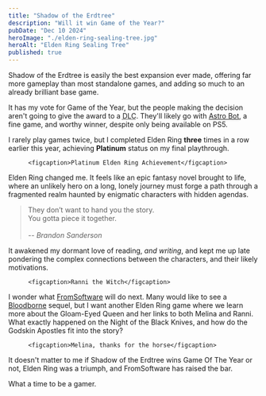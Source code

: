 ```yaml
---
title: "Shadow of the Erdtree"
description: "Will it win Game of the Year?"
pubDate: "Dec 10 2024"
heroImage: "./elden-ring-sealing-tree.jpg"
heroAlt: "Elden Ring Sealing Tree"
published: true
---
```



Shadow of the Erdtree is easily the best expansion ever made, offering far more
gameplay than most standalone games, and adding so much to an already brilliant
base game.

It has my vote for Game of the Year, but the people making
the decision aren't going to give the award to a
<abbr title="Downloadable Content">DLC</abbr>. They'll likely go with
[Astro Bot](https://www.teamasobi.com/games/astro-bot), a fine game, and
worthy winner, despite only being available on PS5.

I rarely play games twice, but I completed Elden Ring **three** times in a
row earlier this year, achieving **Platinum** status on my final playthrough.

<figure class="figure">
  <Picture
    src={platinum}
    alt="Platinum Elden Ring Achievement"
    width={800}
    height={450}
    formats={["avif", "webp", "jpg", "png"]} />

    <figcaption>Platinum Elden Ring Achievement</figcaption>
</figure>

Elden Ring changed me. It feels like an epic fantasy novel brought to life,
where an unlikely hero on a long, lonely journey must
forge a path through a fragmented realm
haunted by enigmatic characters with hidden agendas.

<blockquote>
  They don’t want to hand you the story.<br />
  You gotta piece it together.<br /><br />
  <cite>-- Brandon Sanderson</cite>
</blockquote>

It awakened my dormant love of reading, _and writing_, and kept me up late pondering
the complex connections between the characters, and their likely motivations.

<figure class="figure">
  <Picture
    src={ranni}
    alt="Ranni the Witch"
    width={800}
    height={450}
    formats={["avif", "webp", "jpg", "png"]} />

    <figcaption>Ranni the Witch</figcaption>
</figure>

I wonder what [FromSoftware](https://www.fromsoftware.jp/) will do next.
Many would like to see a [Bloodborne](https://www.playstation.com/en-us/games/bloodborne/) sequel,
but I want another Elden Ring game where we learn more
about the Gloam-Eyed Queen and her links to both Melina and Ranni.
What exactly happened on the Night of the Black Knives, and how do the
Godskin Apostles fit into the story?

<figure class="figure">
  <Picture
    src={melina}
    alt="Melina"
    width={800}
    height={450}
    formats={["avif", "webp", "jpg", "png"]} />

    <figcaption>Melina, thanks for the horse</figcaption>
</figure>

It doesn't matter to me if Shadow of the Erdtree wins Game Of The Year or not,
Elden Ring was a triumph, and FromSoftware has raised the bar.

What a time to be a gamer.